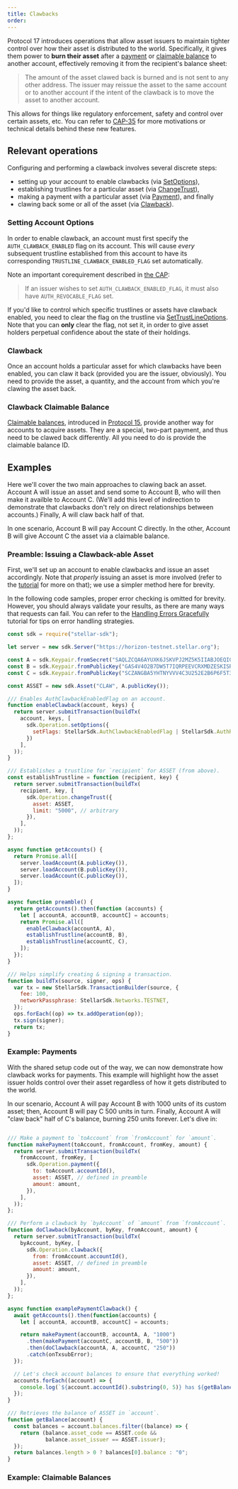 ```yaml
---
title: Clawbacks
order:
---
```



Protocol 17 introduces operations that allow asset issuers to maintain tighter control over how their asset is distributed to the world. Specifically, it gives them power to **burn their asset** after a [payment][ex1] or [claimable balance][ex2] to another account, effectively removing it from the recipient's balance sheet:

> The amount of the asset clawed back is burned and is not sent to any other address. The issuer may reissue the asset to the same account or to another account if the intent of the clawback is to move the asset to another account.

This allows for things like regulatory enforcement, safety and control over certain assets, etc. You can refer to [CAP-35](https://github.com/stellar/stellar-protocol/blob/master/core/cap-0035.md) for more motivations or technical details behind these new features.


## Relevant operations
Configuring and performing a clawback involves several discrete steps:

 - setting up your account to enable clawbacks (via [SetOptions](https://developers.stellar.org/docs/start/list-of-operations/#set-options)),
 - establishing trustlines for a particular asset (via [ChangeTrust](https://developers.stellar.org/docs/start/list-of-operations/#change-trust)),
 - making a payment with a particular asset (via [Payment](https://developers.stellar.org/docs/start/list-of-operations/#payment)), and finally
 - clawing back some or all of the asset (via [Clawback](https://developers.stellar.org/docs/start/list-of-operations/#clawback)).

### Setting Account Options
In order to enable clawback, an account must first specify the `AUTH_CLAWBACK_ENABLED` flag on its account. This will cause *every* subsequent trustline established from this account to have its corresponding `TRUSTLINE_CLAWBACK_ENABLED_FLAG` set automatically.

Note an important corequirement described in [the CAP](https://github.com/stellar/stellar-protocol/blob/master/core/cap-0035.md#semantics):

> If an issuer wishes to set `AUTH_CLAWBACK_ENABLED_FLAG`, it must also have `AUTH_REVOCABLE_FLAG` set.

If you'd like to control which specific trustlines or assets have clawback enabled, you need to clear the flag on the trustline via [SetTrustLineOptions](https://developers.stellar.org/docs/start/list-of-operations/#set-trustline-options). Note that you can **only** clear the flag, not set it, in order to give asset holders perpetual confidence about the state of their holdings.

### Clawback
Once an account holds a particular asset for which clawbacks have been enabled, you can claw it back (provided you are the issuer, obviously). You need to provide the asset, a quantity, and the account from which you're clawing the asset back.

### Clawback Claimable Balance
[Claimable balances](./#claimable-balance.mdx), introduced in [Protocol 15](https://www.stellar.org/blog/protocol-14-improvements), provide another way for accounts to acquire assets. They are a special, two-part payment, and thus need to be clawed back differently. All you need to do is provide the claimable balance ID.


## Examples
Here we'll cover the two main approaches to clawing back an asset. Account A will issue an asset and send some to Account B, who will then make it availble to Account C. (We'll add this level of indirection to demonstrate that clawbacks don't rely on direct relationships between accounts.) Finally, A will claw back half of that.

In one scenario, Account B will pay Account C directly. In the other, Account B will give Account C the asset via a claimable balance.

### Preamble: Issuing a Clawback-able Asset
First, we'll set up an account to enable clawbacks and issue an asset accordingly. Note that *properly* issuing an asset is more involved (refer to the [tutorial](../issuing-assets/how-to-issue-an-asset.mdx) for more on that); we use a simpler method here for brevity.

<Alert>

In the following code samples, proper error checking is omitted for brevity. However, you should always validate your results, as there are many ways that requests can fail. You can refer to the [Handling Errors Gracefully](../tutorials/handling-errors/index.mdx) tutorial for tips on error handling strategies.

</Alert>

<CodeExample>

```js
const sdk = require("stellar-sdk");

let server = new sdk.Server("https://horizon-testnet.stellar.org");

const A = sdk.Keypair.fromSecret("SAQLZCQA6AYUXK6JSKVPJ2MZ5K5IIABJOEQIG4RVBHX4PG2KMRKWXCHJ");
const B = sdk.Keypair.fromPublicKey("GAS4V4O2B7DW5T7IQRPEEVCRXMDZESKISR7DVIGKZQYYV3OSQ5SH5LVP");
const C = sdk.Keypair.fromPublicKey("SCZANGBA5YHTNYVVV4C3U252E2B6P6F5T3U6MM63WBSBZATAQI3EBTQ4");

const ASSET = new sdk.Asset("CLAW", A.publicKey());

/// Enables AuthClawbackEnabledFlag on an account.
function enableClawback(account, keys) {
  return server.submitTransaction(buildTx(
    account, keys, [
      sdk.Operation.setOptions({
        setFlags: StellarSdk.AuthClawbackEnabledFlag | StellarSdk.AuthRevocableFlag,
      })
    ],
  ));
}

/// Establishes a trustline for `recipient` for ASSET (from above).
const establishTrustline = function (recipient, key) {
  return server.submitTransaction(buildTx(
    recipient, key, [
      sdk.Operation.changeTrust({
        asset: ASSET,
        limit: "5000", // arbitrary
      }),
    ],
  ));
};

async function getAccounts() {
  return Promise.all([
    server.loadAccount(A.publicKey()),
    server.loadAccount(B.publicKey()),
    server.loadAccount(C.publicKey()),
  ]);
}

async function preamble() {
  return getAccounts().then(function (accounts) {
    let [ accountA, accountB, accountC] = accounts;
    return Promise.all([
      enableClawback(accountA, A),
      establishTrustline(accountB, B),
      establishTrustline(accountC, C),
    ]);
  });
}

/// Helps simplify creating & signing a transaction.
function buildTx(source, signer, ops) {
  var tx = new StellarSdk.TransactionBuilder(source, {
    fee: 100,
    networkPassphrase: StellarSdk.Networks.TESTNET,
  });
  ops.forEach((op) => tx.addOperation(op));
  tx.sign(signer);
  return tx;
}

```

</CodeExample>

### Example: Payments
With the shared setup code out of the way, we can now demonstrate how clawback works for payments. This example will highlight how the asset issuer holds control over their asset regardless of how it gets distributed to the world.

In our scenario, Account A will pay Account B with 1000 units of its custom asset; then, Account B will pay C 500 units in turn. Finally, Account A will "claw back" half of C's balance, burning 250 units forever. Let's dive in:

<CodeExample>

```js

/// Make a payment to `toAccount` from `fromAccount` for `amount`.
function makePayment(toAccount, fromAccount, fromKey, amount) {
  return server.submitTransaction(buildTx(
    fromAccount, fromKey, [
      sdk.Operation.payment({
        to: toAccount.accountId(),
        asset: ASSET, // defined in preamble
        amount: amount,
      }),
    ],
  ));
};

/// Perform a clawback by `byAccount` of `amount` from `fromAccount`.
function doClawback(byAccount, byKey, fromAccount, amount) {
  return server.submitTransaction(buildTx(
    byAccount, byKey, [
      sdk.Operation.clawback({
        from: fromAccount.accountId(),
        asset: ASSET, // defined in preamble
        amount: amount,
      }),
    ],
  ));
};

async function examplePaymentClawback() {
  await getAccounts().then(function(accounts) {
    let [ accountA, accountB, accountC] = accounts;

    return makePayment(accountB, accountA, A, "1000")
      .then(makePayment(accountC, accountB, B, "500"))
      .then(doClawback(accountA, A, accountC, "250"))
      .catch(onTxsubError);
  });

  // Let's check account balances to ensure that everything worked!
  accounts.forEach((account) => {
    console.log(`${account.accountId().substring(0, 5)} has ${getBalance(account)} of ${ASSET.code}`);
  });
}

/// Retrieves the balance of ASSET in `account`.
function getBalance(account) {
  const balances = account.balances.filter((balance) => {
    return (balance.asset_code == ASSET.code && 
            balance.asset_issuer == ASSET.issuer);
  });
  return balances.length > 0 ? balances[0].balance : "0";
}
```

</CodeExample>



### Example: Claimable Balances


[ex1]: #example-payments
[ex2]: #example-claimable-balances
